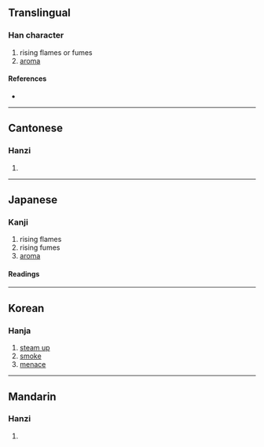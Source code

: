 {{character info/new}}
==Translingual==

===Han character===
{{Han char|rn=86|rad=火|as=07|sn=11|four=17336|canj=SRF|ids=⿱君灬}}

# rising flames or fumes
# [[aroma]]

====References====
* {{Han ref|kx=0672.140|dkj=19069|dj=1080.290|hdz=32207.050|uh=7104|ud=28932|bh=D64F|bd=54863}}

----

==Cantonese==

===Hanzi===
{{yue-hanzi|jyut=|y=fan1}}

# {{rfdef|yue|sort=火07}}

----

==Japanese==

===Kanji===
{{ja-kanji|grade=|rs=火07}}

# rising flames
# rising fumes
# [[aroma]]

====Readings====
{{ja-readings
|goon=くん
|kanon=くん
|kun=いぶ-す}}

----

==Korean==

===Hanja===
{{ko-hanja|hangeul=훈|eumhun=|rv=hun|mr=hun|y=hwun}}

# [[steam up]]
# [[smoke]]
# [[menace]]

----

==Mandarin==

===Hanzi===
{{cmn-hanzi|pin=[[xūn]] ([[xun1]])|wg=hsün<sup>1</sup>}}

# {{rfdef|cmn|sort=火07}}